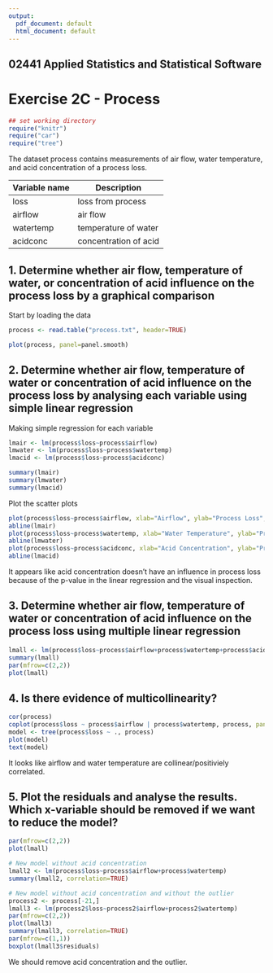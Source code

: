 ```yaml
---
output:
  pdf_document: default
  html_document: default
---
```


## 02441 Applied Statistics and Statistical Software 
# Exercise 2C - Process


```r
## set working directory
require("knitr")
require("car")
require("tree")
```

The dataset process contains measurements of air flow, water temperature, and acid concentration of
a process loss.

Variable name | Description
------------- | -------------
loss | loss from process
airflow | air flow
watertemp | temperature of water
acidconc | concentration of acid


## 1. Determine whether air flow, temperature of water, or concentration of acid influence on the process loss by a graphical comparison  
Start by loading the data
```r
process <- read.table("process.txt", header=TRUE)

plot(process, panel=panel.smooth)
```

## 2. Determine whether air flow, temperature of water or concentration of acid influence on the process loss by analysing each variable using simple linear regression  

Making simple regression for each variable

```r
lmair <- lm(process$loss~process$airflow)
lmwater <- lm(process$loss~process$watertemp)
lmacid <- lm(process$loss~process$acidconc)

summary(lmair)
summary(lmwater)
summary(lmacid)
```

Plot the scatter plots

```r
plot(process$loss~process$airflow, xlab="Airflow", ylab="Process Loss", main="Process loss related to airflow", col=1, pch=16)
abline(lmair)
plot(process$loss~process$watertemp, xlab="Water Temperature", ylab="Process Loss", main="Process loss related to water temperature", col=1, pch=16)
abline(lmwater)
plot(process$loss~process$acidconc, xlab="Acid Concentration", ylab="Process Loss", main="Process loss related to acid concentration", col=1, pch=16)
abline(lmacid)
```

It appears like acid concentration doesn't have an influence in process loss because of the p-value in the linear regression and the visual inspection.

## 3. Determine whether air flow, temperature of water or concentration of acid influence on the process loss using multiple linear regression  

```r
lmall <- lm(process$loss~process$airflow+process$watertemp+process$acidconc)
summary(lmall)
par(mfrow=c(2,2))
plot(lmall)
```

## 4. Is there evidence of multicollinearity?

```r
cor(process)
coplot(process$loss ~ process$airflow | process$watertemp, process, panel = panel.smooth)
model <- tree(process$loss ~ ., process)
plot(model)
text(model)
```

It looks like airflow and water temperature are collinear/positiviely correlated.

## 5. Plot the residuals and analyse the results. Which x-variable should be removed if we want to reduce the model?


```r
par(mfrow=c(2,2))
plot(lmall)

# New model without acid concentration
lmall2 <- lm(process$loss~process$airflow+process$watertemp)
summary(lmall2, correlation=TRUE)

# New model without acid concentration and without the outlier
process2 <- process[-21,]
lmall3 <- lm(process2$loss~process2$airflow+process2$watertemp)
par(mfrow=c(2,2))
plot(lmall3)
summary(lmall3, correlation=TRUE)
par(mfrow=c(1,1))
boxplot(lmall3$residuals)
```

We should remove acid concentration and the outlier.